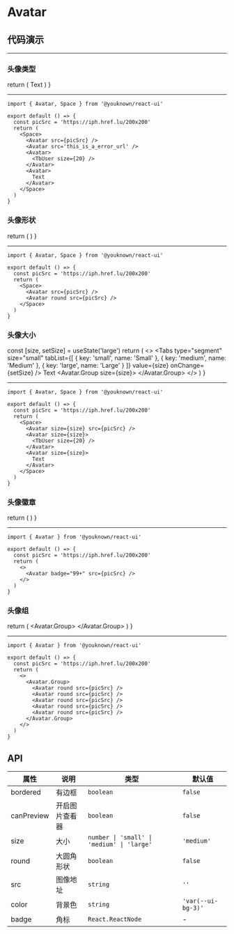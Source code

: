 # Avatar

## 代码演示



---

### 头像类型

  return (
    <Space>
      <Avatar src={picSrc} />
      <Avatar src='this is a error url' />
      <Avatar>
        <TbUser size={20} />
      </Avatar>
      <Avatar>
        Text
      </Avatar>
    </Space>
  )
}

<AvatarType />

---

```tsx
import { Avatar, Space } from '@youknown/react-ui'

export default () => {
  const picSrc = 'https://iph.href.lu/200x200'
  return (
    <Space>
      <Avatar src={picSrc} />
      <Avatar src='this_is_a_error_url' />
      <Avatar>
        <TbUser size={20} />
      </Avatar>
      <Avatar>
        Text
      </Avatar>
    </Space>
  )
}
```

### 头像形状

  return (
    <Space>
      <Avatar src={picSrc} />
      <Avatar round src={picSrc} />
    </Space>
  )
}

<AvatarShape />

---

```tsx
import { Avatar, Space } from '@youknown/react-ui'

export default () => {
  const picSrc = 'https://iph.href.lu/200x200'
  return (
    <Space>
      <Avatar src={picSrc} />
      <Avatar round src={picSrc} />
    </Space>
  )
}
```

### 头像大小

  const [size, setSize] = useState('large')
  return (
    <>
      <Tabs
        type="segment"
        size="small"
        tabList={[
          { key: 'small', name: 'Small' },
          { key: 'medium', name: 'Medium' },
          { key: 'large', name: 'Large' }
        ]}
        value={size}
        onChange={setSize}
      />
      <Divider />
      <Space>
        <Avatar size={size} src={picSrc} />
        <Avatar size={size}>
          <TbUser size={20} />
        </Avatar>
        <Avatar size={size}>
          <span className='text-12px'>Text</span>
        </Avatar>
      </Space>
      <Divider />
      <Space>
        <Avatar.Group size={size}>
          <Avatar round src={picSrc} />
          <Avatar round src={picSrc} />
          <Avatar round src={picSrc} />
          <Avatar round src={picSrc} />
          <Avatar round src={picSrc} />
        </Avatar.Group>
      </Space>
    </>
  )
}

<AvatarSize />

---

```tsx
import { Avatar, Space } from '@youknown/react-ui'

export default () => {
  const picSrc = 'https://iph.href.lu/200x200'
  return (
    <Space>
      <Avatar size={size} src={picSrc} />
      <Avatar size={size}>
        <TbUser size={20} />
      </Avatar>
      <Avatar size={size}>
        Text
      </Avatar>
    </Space>
  )
}
```

### 头像徽章

  return (
    <Avatar badge="99+" src={picSrc} />
  )
}

<AvatarBadge />

---

```tsx
import { Avatar } from '@youknown/react-ui'

export default () => {
  const picSrc = 'https://iph.href.lu/200x200'
  return (
    <>
      <Avatar badge="99+" src={picSrc} />
    </>
  )
}
```

### 头像组

  return (
    <Avatar.Group>
      <Avatar round src={picSrc} />
      <Avatar round src={picSrc} />
      <Avatar round src={picSrc} />
      <Avatar round src={picSrc} />
      <Avatar round src={picSrc} />
    </Avatar.Group>
  )
}

<AvatarGroup />

---

```tsx
import { Avatar } from '@youknown/react-ui'

export default () => {
  const picSrc = 'https://iph.href.lu/200x200'
  return (
    <>
      <Avatar.Group>
        <Avatar round src={picSrc} />
        <Avatar round src={picSrc} />
        <Avatar round src={picSrc} />
        <Avatar round src={picSrc} />
        <Avatar round src={picSrc} />
      </Avatar.Group>
    </>
  )
}
```

## API

| 属性       | 说明               | 类型              | 默认值   |
| ---------- | ------------------ | ----------------- | -------- |
| bordered    | 有边框           | `boolean`         | `false`  |
| canPreview   | 开启图片查看器           | `boolean`         | `false`  |
| size       | 大小               | `number \| 'small' \| 'medium' \| 'large'` | `'medium'` |
| round      | 大圆角形状         | `boolean`         | `false`  |
| src    | 图像地址         | `string`         | `''`  |
| color    | 背景色         | `string`         | `'var(--ui-bg-3)'`  |
| badge    | 角标         | `React.ReactNode`         | -  |
